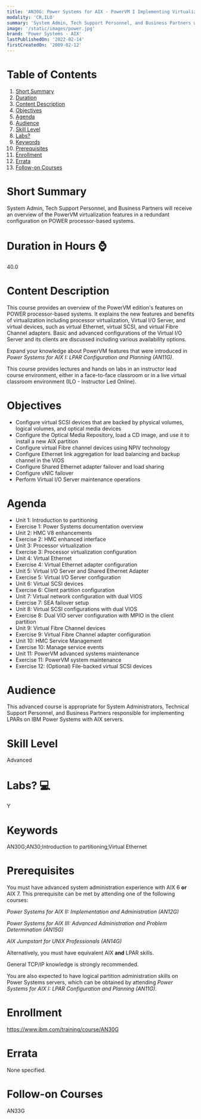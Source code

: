 ```yaml
---
title: 'AN30G: Power Systems for AIX - PowerVM I Implementing Virtualization'
modality: 'CR,ILO'
summary: 'System Admin, Tech Support Personnel, and Business Partners will receive an overview of the PowerVM virtualization features in a redundant configuration on POWER processor-based systems.'
image: '/static/images/power.jpg'
brand: 'Power Systems - AIX'
lastPublishedOn: '2022-02-14'
firstCreatedOn: '2009-02-12'
---
```

# Table of Contents
1.  [Short Summary](#short-summary)
2.  [Duration](#duration-in-hours-)
3.  [Content Description](#content-description)
4.  [Objectives](#objectives)
5.  [Agenda](#agenda)
6.  [Audience](#audience)
7.  [Skill Level](#skill-level)
8.  [Labs?](#labs-)
9.  [Keywords](#keywords)
10. [Prerequisites](#prerequisites)
11. [Enrollment](#enrollment)
12. [Errata](#errata)
13. [Follow-on Courses](#follow-on-courses)

# Short Summary
System Admin, Tech Support Personnel, and Business Partners will receive an overview of the PowerVM virtualization features in a redundant configuration on POWER processor-based systems.

# Duration in Hours ⌚
40.0

# Content Description
This course provides an overview of the PowerVM edition's features on POWER processor-based systems. It explains the new features and benefits of virtualization including processor virtualization, Virtual I/O Server, and virtual devices, such as virtual Ethernet, virtual SCSI, and virtual Fibre Channel adapters. Basic and advanced configurations of the Virtual I/O Server and its clients are discussed including various availability options.

Expand your knowledge about PowerVM features that were introduced in *Power Systems for AIX I: LPAR Configuration and Planning (AN11G)*.

This course provides lectures and hands on labs in an instructor lead course environment, either in a face-to-face classroom or in a live virtual classroom environment (ILO - Instructor Led Online).



# Objectives
* Configure virtual SCSI devices that are backed by physical volumes, logical volumes, and optical media devices
* Configure the Optical Media Repository, load a CD image, and use it to install a new AIX partition
* Configure virtual Fibre channel devices using NPIV technology
* Configure Ethernet link aggregation for load balancing and backup channel in the VIOS
* Configure Shared Ethernet adapter failover and load sharing
* Configure vNIC failover
* Perform Virtual I/O Server maintenance operations


# Agenda
* Unit 1: Introduction to partitioning
* Exercise 1: Power Systems documentation overview
* Unit 2: HMC V8 enhancements
* Exercise 2: HMC enhanced interface
* Unit 3: Processor virtualization
* Exercise 3: Processor virtualization configuration
* Unit 4: Virtual Ethernet
* Exercise 4: Virtual Ethernet adapter configuration
* Unit 5: Virtual I/O Server and Shared Ethernet Adapter
* Exercise 5: Virtual I/O Server configuration
* Unit 6: Virtual SCSI devices
* Exercise 6: Client partition configuration
* Unit 7: Virtual network configuration with dual VIOS
* Exercise 7: SEA failover setup
* Unit 8: Virtual SCSI configurations with dual VIOS
* Exercise 8: Dual VIO server configuration with MPIO in the client partition
* Unit 9: Virtual Fibre Channel devices
* Exercise 9: Virtual Fibre Channel adapter configuration
* Unit 10: HMC Service Management
* Exercise 10: Manage service events
* Unit 11: PowerVM advanced systems maintenance
* Exercise 11: PowerVM system maintenance
* Exercise 12: (Optional) File-backed virtual SCSI devices


# Audience
This advanced course is appropriate for System Administrators, Technical Support Personnel, and Business Partners responsible for implementing LPARs on IBM Power Systems with AIX servers.



# Skill Level
Advanced            

# Labs? 💻
Y

# Keywords
AN30G;AN30;Introduction to partitioning;Virtual Ethernet

# Prerequisites
You must have advanced system administration experience with AIX 6 **or** AIX 7. This prerequisite can be met by attending one of the following courses:

*Power Systems for AIX II: Implementation and Administration (AN12G)*

*Power Systems for AIX III: Advanced Administration and Problem Determination (AN15G)*

*AIX Jumpstart for UNIX Professionals (AN14G)*

Alternatively, you must have equivalent AIX **and** LPAR skills.

General TCP/IP knowledge is strongly recommended.

You are also expected to have logical partition administration skills on Power Systems servers, which can be obtained by attending *Power Systems for AIX I: LPAR Configuration and Planning (AN11G)*.



# Enrollment
https://www.ibm.com/training/course/AN30G

# Errata
None specified.

# Follow-on Courses
AN33G

